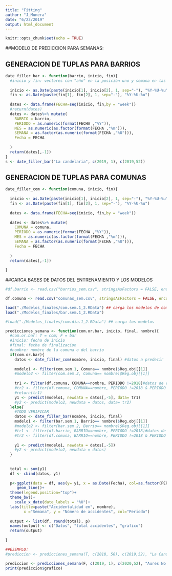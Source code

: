 ```yaml
---
title: "Fitting"
author: "J_Munera"
date: "6/23/2019"
output: html_document
---
```


```r
knitr::opts_chunk$set(echo = TRUE)
```

##MODELO DE PREDICCION PARA SEMANAS:


## GENERACION DE TUPLAS PARA BARRIOS
```r
date_filler_bar <- function(barrio, inicio, fin){
  #inicio y fin: vectores con "año" en la posición uno y semana en las dos
  
  inicio <- as.Date(paste(inicio[1], inicio[2], 1, sep="-"), "%Y-%U-%u")
  fin <- as.Date(paste(fin[1], fin[2], 1, sep="-"), "%Y-%U-%u")
  
  dates <- data.frame(FECHA=seq(inicio, fin,by = "week"))
  #return(dates)
  dates <- dates%>% mutate(
    BARRIO = barrio,
    PERIODO = as.numeric(format(FECHA ,"%Y")),
    MES = as.numeric(as.factor(format(FECHA ,"%m"))),
    SEMANA = as.factor(as.numeric(format(FECHA ,"%U"))),
    Fecha = FECHA
    
  )
  return(dates[,-1]) 
}
s <- date_filler_bar("La candelaria", c(2019, 1), c(2019,52))

```

## GENERACION DE TUPLAS PARA COMUNAS
```r
date_filler_com <- function(comuna, inicio, fin){
  
  inicio <- as.Date(paste(inicio[1], inicio[2], 1, sep="-"), "%Y-%U-%u")
  fin <- as.Date(paste(fin[1], fin[2], 1, sep="-"), "%Y-%U-%u")
  
  dates <- data.frame(FECHA=seq(inicio, fin,by = "week"))
  
  dates <- dates%>% mutate(
    COMUNA = comuna,
    PERIODO = as.numeric(format(FECHA ,"%Y")),
    MES = as.numeric(as.factor(format(FECHA ,"%m"))),
    SEMANA = as.factor(as.numeric(format(FECHA ,"%U"))),
    Fecha = FECHA
    
  )
  return(dates[,-1])
   
}


```


##CARGA BASES DE DATOS DEL ENTRENAMIENTO Y LOS MODELOS
```r
#df.barrio <- read.csv("barrios_sem.csv", stringsAsFactors = FALSE, encoding = "ISO_8859-1", header = T)

df.comuna <- read.csv("comunas_sem.csv", stringsAsFactors = FALSE, encoding = "ISO_8859-1", header = T)

load("./Modelos_finales/com.sem.1_2.RData") ## carga los modelos de comunas
load("./Modelos_finales/bar.sem.1_2.RData") 

```


```r
#load("./Modelos_finales/com.dia.1_2.RData") ## carga los modelos

predicciones_semana <- function(com.or.bar, inicio, final, nombre){
  #com.or.bar: T = com; F = bar
  #inicio: fecha de inicio
  #final: fecha de finalizacion
  #nombre: nombre de la comuna o del barrio
  if(com.or.bar){
    datos <- date_filler_com(nombre, inicio, final) #datos a predecir
    
    modelo1 <- filter(com.sem.1, Comuna== nombre)$Reg.obj[[1]]
    #modelo2 <- filter(com.sem.2, Comuna== nombre)$Reg.obj[[1]]
    
    tr1 <- filter(df.comuna, COMUNA==nombre, PERIODO !=2018)#datos de entrenamietno del modelo
    #tr2 <- filter(df.comuna, COMUNA==nombre, PERIODO !=2018 & PERIODO !=2017)
    #return(tr1)
    y1 <- predict(modelo1, newdata = datos[,-5], data= tr1)
    #y2 <- predict(modelo2, newdata = datos, data= tr2)
  }else{
    #TODO VERIFICAR
    datos <- date_filler_bar(nombre, inicio, final)
    modelo1 <- filter(bar.sem.1, Barrio== nombre)$Reg.obj[[1]]
    #modelo2 <- filter(bar.sem.2, Barrio== nombre)$Reg.obj[[1]]
    #tr1 <- filter(df.barrio, BARRIO==nombre, PERIODO !=2018)#datos de entrenamietno del modelo
    #tr2 <- filter(df.comuna, BARRIO==nombre, PERIODO !=2018 & PERIODO !=2017)
    
    y1 <- predict(modelo1, newdata = datos[,-5])
    #y2 <- predict(modelo2, newdata = datos)
  }
  
  
  total <- sum(y1)
  df <- cbind(datos, y1)
  
  p<-ggplot(data = df, aes(y= y1, x = as.Date(Fecha), col=as.factor(PERIODO)))+ geom_point()+
     geom_line()+
  theme(legend.position="top")+
  theme_bw()+
    scale_x_date(date_labels = "%U")+
  labs(title=paste("Accidentalidad en", nombre),
        x ="Semana", y = "Número de accidentes", col="Periodo")
  
  output <- list(df, round(total), p)
  names(output) <- c("Datos", "total accidentes", "grafico")
  return(output)
  
}

##EJEMPLO:
#prediccion <- predicciones_semana(T, c(2018, 50), c(2019,52), "La Candelaria")

prediccion <- predicciones_semana(F, c(2019, 1), c(2020,52), "Aures No.1")
print(prediccion$grafico)
```